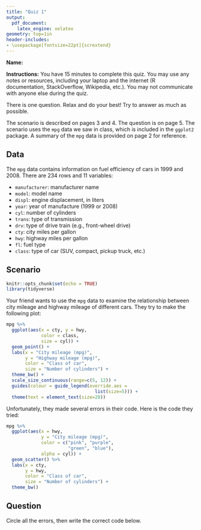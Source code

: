 ```yaml
---
title: "Quiz 1"
output: 
  pdf_document:
    latex_engine: xelatex
geometry: top=1in
header-includes:
- \usepackage[fontsize=22pt]{scrextend}
---
```


**Name:**

**Instructions:** You have 15 minutes to complete this quiz. You may use any notes or resources, including your laptop and the internet (R documentation, StackOverflow, Wikipedia, etc.). You may not communicate with anyone else during the quiz.

There is one question. Relax and do your best! Try to answer as much as possible.

The scenario is described on pages 3 and 4. The question is on page 5. The scenario uses the `mpg` data we saw in class, which is included in the `ggplot2` package. A summary of the `mpg` data is provided on page 2 for reference.

\newpage

## Data

The `mpg` data contains information on fuel efficiency of cars in 1999 and 2008. There are 234 rows and 11 variables:

* `manufacturer`: manufacturer name
* `model`: model name
* `displ`: engine displacement, in liters
* `year`: year of manufacture (1999 or 2008)
* `cyl`: number of cylinders
* `trans`: type of transmission
* `drv`: type of drive train (e.g., front-wheel drive)
* `cty`: city miles per gallon
* `hwy`: highway miles per gallon
* `fl`: fuel type
* `class`: type of car (SUV, compact, pickup truck, etc.)

\newpage

## Scenario

```r
knitr::opts_chunk$set(echo = TRUE)
library(tidyverse)
```

Your friend wants to use the `mpg` data to examine the relationship between city mileage and highway mileage of different cars. They try to make the following plot:

```r
mpg %>%
  ggplot(aes(x = cty, y = hwy, 
             color = class,
             size = cyl)) +
  geom_point() +
  labs(x = "City mileage (mpg)", 
       y = "Highway mileage (mpg)",
       color = "Class of car",
       size = "Number of cylinders") +
  theme_bw() +
  scale_size_continuous(range=c(5, 12)) +
  guides(colour = guide_legend(override.aes = 
                                 list(size=5))) +
  theme(text = element_text(size=28))
```

\newpage

Unfortunately, they made several errors in their code. Here is the code they tried:

```r
mpg %>%
  ggplot(aes(x = hwy, 
             y = "City mileage (mpg)", 
             color = c("pink", "purple", 
                       "green", "blue"),
             alpha = cyl)) +
  geom_scatter() %>%
  labs(x = cty, 
       y = hwy,
       color = "Class of car",
       size = "Number of cylinders") +
  theme_bw()
```

\newpage

## Question

Circle all the errors, then write the correct code below.